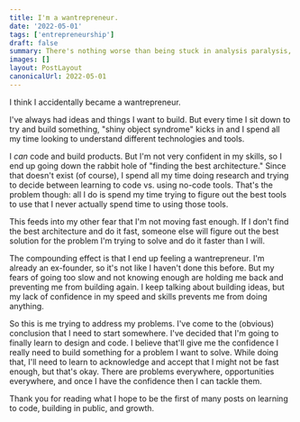 ```yaml
---
title: I'm a wantrepreneur.
date: '2022-05-01'
tags: ['entrepreneurship']
draft: false
summary: There's nothing worse than being stuck in analysis paralysis, but being in analysis paralysis because you're not confident just sucks.
images: []
layout: PostLayout
canonicalUrl: 2022-05-01
---
```


I think I accidentally became a wantrepreneur.

I've always had ideas and things I want to build. But every time I sit down to try and build something, "shiny object syndrome" kicks in and I spend all my time looking to understand different technologies and tools.

I _can_ code and build products. But I'm not very confident in my skills, so I end up going down the rabbit hole of "finding the best architecture." Since that doesn't exist (of course), I spend all my time doing research and trying to decide between learning to code vs. using no-code tools. That's the problem though: all I do is spend my time trying to figure out the best tools to use that I never actually spend time to using those tools.

This feeds into my other fear that I'm not moving fast enough. If I don't find the best architecture and do it fast, someone else will figure out the best solution for the problem I'm trying to solve and do it faster than I will.

The compounding effect is that I end up feeling a wantrepreneur. I'm already an ex-founder, so it's not like I haven't done this before. But my fears of going too slow and not knowing enough are holding me back and preventing me from building again. I keep talking about building ideas, but my lack of confidence in my speed and skills prevents me from doing anything.

So this is me trying to address my problems. I've come to the (obvious) conclusion that I need to start somewhere. I've decided that I'm going to finally learn to design and code. I believe that'll give me the confidence I really need to build something for a problem I want to solve. While doing that, I'll need to learn to acknowledge and accept that I might not be fast enough, but that's okay. There are problems everywhere, opportunities everywhere, and once I have the confidence then I can tackle them.

Thank you for reading what I hope to be the first of many posts on learning to code, building in public, and growth.
